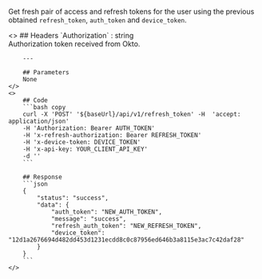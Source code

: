 
Get fresh pair of access and refresh tokens for the user using the previous obtained `refresh_token`, `auth_token` and `device_token`.

<ColumnLayout>
    <>
        ## Headers
        `Authorization` : string <br />
        Authorization token received from Okto.

        ---
        
        ## Parameters
        None
    </>
    <>
        ## Code
        ```bash copy
        curl -X 'POST' '${baseUrl}/api/v1/refresh_token' -H  'accept: application/json'
        -H 'Authorization: Bearer AUTH_TOKEN'
        -H 'x-refresh-authorization: Bearer REFRESH_TOKEN'
        -H 'x-device-token: DEVICE_TOKEN'
        -H 'x-api-key: YOUR_CLIENT_API_KEY'
        -d ''
        ```

        ## Response
        ```json
        {
            "status": "success",
            "data": {
                "auth_token": "NEW_AUTH_TOKEN",
                "message": "success",
                "refresh_auth_token": "NEW_REFRESH_TOKEN",
                "device_token": "12d1a2676694d482dd453d1231ecdd8c0c87956ed646b3a8115e3ac7c42daf28"
            }
        }
        ```
    </>
</ColumnLayout>